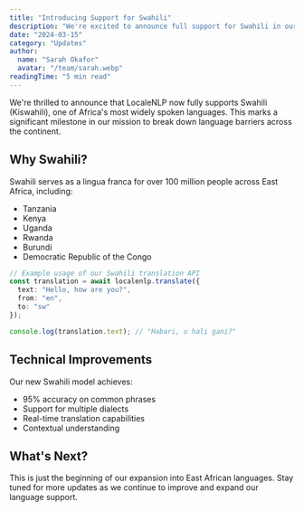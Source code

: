 ```yaml
---
title: "Introducing Support for Swahili"
description: "We're excited to announce full support for Swahili in our translation models"
date: "2024-03-15"
category: "Updates"
author:
  name: "Sarah Okafor"
  avatar: "/team/sarah.webp"
readingTime: "5 min read"
---
```


We're thrilled to announce that LocaleNLP now fully supports Swahili (Kiswahili), one of Africa's most widely spoken languages. This marks a significant milestone in our mission to break down language barriers across the continent.

## Why Swahili?

Swahili serves as a lingua franca for over 100 million people across East Africa, including:

- Tanzania
- Kenya
- Uganda
- Rwanda
- Burundi
- Democratic Republic of the Congo

```typescript
// Example usage of our Swahili translation API
const translation = await localenlp.translate({
  text: "Hello, how are you?",
  from: "en",
  to: "sw"
});

console.log(translation.text); // "Habari, u hali gani?"
```

## Technical Improvements

Our new Swahili model achieves:

- 95% accuracy on common phrases
- Support for multiple dialects
- Real-time translation capabilities
- Contextual understanding

## What's Next?

This is just the beginning of our expansion into East African languages. Stay tuned for more updates as we continue to improve and expand our language support.
